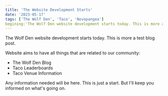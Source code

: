 ```yaml
---
title: 'The Website Development Starts'
date: '2023-05-17'
tags: ['The Wolf Den', 'Taco', 'Novopangea']
begining:'The Wolf Den website development starts today. This is more a test blog post...'
---
```


The Wolf Den website development starts today. This is more a test blog post.

Website aims to have all things that are related to our community:

- The Wolf Den Blog
- Taco Leaderboards
- Taco Venue Information

Any information needed will be here. This is just a start. But I'll keep you informed on what's going on.
